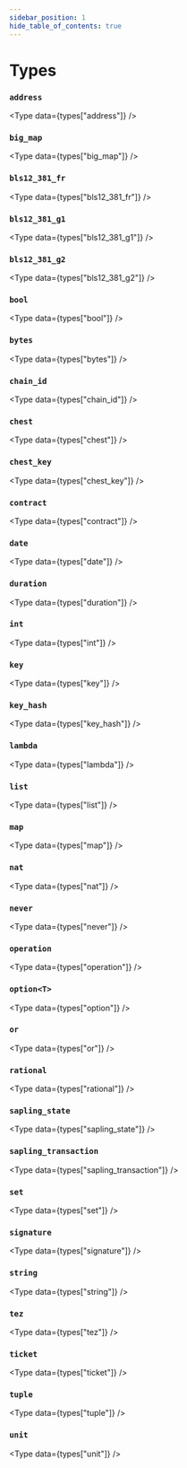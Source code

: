 ```yaml
---
sidebar_position: 1
hide_table_of_contents: true
---
```


# Types

<!-- Custom component -->


### `address`

<Type data={types["address"]} />

### `big_map`

<Type data={types["big_map"]} />

### `bls12_381_fr`

<Type data={types["bls12_381_fr"]} />

### `bls12_381_g1`

<Type data={types["bls12_381_g1"]} />

### `bls12_381_g2`

<Type data={types["bls12_381_g2"]} />

### `bool`

<Type data={types["bool"]} />

### `bytes`

<Type data={types["bytes"]} />

### `chain_id`

<Type data={types["chain_id"]} />

### `chest`

<Type data={types["chest"]} />

### `chest_key`

<Type data={types["chest_key"]} />

### `contract`

<Type data={types["contract"]} />

### `date`

<Type data={types["date"]} />

### `duration`

<Type data={types["duration"]} />

### `int`

<Type data={types["int"]} />

### `key`

<Type data={types["key"]} />

### `key_hash`

<Type data={types["key_hash"]} />

### `lambda`

<Type data={types["lambda"]} />

### `list`

<Type data={types["list"]} />

### `map`

<Type data={types["map"]} />

### `nat`

<Type data={types["nat"]} />

### `never`

<Type data={types["never"]} />

### `operation`

<Type data={types["operation"]} />

### `option<T>`

<Type data={types["option"]} />

### `or`

<Type data={types["or"]} />

### `rational`

<Type data={types["rational"]} />

### `sapling_state`

<Type data={types["sapling_state"]} />

### `sapling_transaction`

<Type data={types["sapling_transaction"]} />

### `set`

<Type data={types["set"]} />

### `signature`

<Type data={types["signature"]} />

### `string`

<Type data={types["string"]} />

### `tez`

<Type data={types["tez"]} />

### `ticket`

<Type data={types["ticket"]} />

### `tuple`

<Type data={types["tuple"]} />

### `unit`

<Type data={types["unit"]} />

